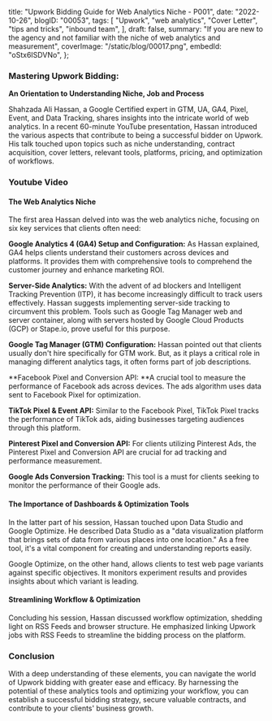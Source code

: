  title: "Upwork Bidding Guide for Web Analytics Niche - P001",
 date: "2022-10-26",
 blogID: "00053",
 tags: [
  "Upwork",
  "web analytics",
  "Cover Letter",
  "tips and tricks",
  "inbound team",
 ],
 draft: false,
 summary:
  "If you are new to the agency and not familiar with the niche of web analytics and measurement",
 coverImage: "/static/blog/00017.png",
 embedId: "oStx6ISDVNo",
};

### Mastering Upwork Bidding:

**An Orientation to Understanding Niche, Job and Process**

Shahzada Ali Hassan, a Google Certified expert in GTM, UA, GA4, Pixel, Event, and Data Tracking, shares insights into the intricate world of web analytics. In a recent 60-minute YouTube presentation, Hassan introduced the various aspects that contribute to being a successful bidder on Upwork. His talk touched upon topics such as niche understanding, contract acquisition, cover letters, relevant tools, platforms, pricing, and optimization of workflows.

### Youtube Video

<YoutubeEmbed embedId='oStx6ISDVNo' />

#### The Web Analytics Niche

The first area Hassan delved into was the web analytics niche, focusing on six key services that clients often need:

**Google Analytics 4 (GA4) Setup and Configuration:** As Hassan explained, GA4 helps clients understand their customers across devices and platforms. It provides them with comprehensive tools to comprehend the customer journey and enhance marketing ROI.

**Server-Side Analytics:** With the advent of ad blockers and Intelligent Tracking Prevention (ITP), it has become increasingly difficult to track users effectively. Hassan suggests implementing server-side tracking to circumvent this problem. Tools such as Google Tag Manager web and server container, along with servers hosted by Google Cloud Products (GCP) or Stape.io, prove useful for this purpose.

**Google Tag Manager (GTM) Configuration:** Hassan pointed out that clients usually don't hire specifically for GTM work. But, as it plays a critical role in managing different analytics tags, it often forms part of job descriptions.

**Facebook Pixel and Conversion API: **A crucial tool to measure the performance of Facebook ads across devices. The ads algorithm uses data sent to Facebook Pixel for optimization.

**TikTok Pixel & Event API:** Similar to the Facebook Pixel, TikTok Pixel tracks the performance of TikTok ads, aiding businesses targeting audiences through this platform.

**Pinterest Pixel and Conversion API:** For clients utilizing Pinterest Ads, the Pinterest Pixel and Conversion API are crucial for ad tracking and performance measurement.

**Google Ads Conversion Tracking:** This tool is a must for clients seeking to monitor the performance of their Google ads.

#### The Importance of Dashboards & Optimization Tools

In the latter part of his session, Hassan touched upon Data Studio and Google Optimize. He described Data Studio as a "data visualization platform that brings sets of data from various places into one location." As a free tool, it's a vital component for creating and understanding reports easily.

Google Optimize, on the other hand, allows clients to test web page variants against specific objectives. It monitors experiment results and provides insights about which variant is leading.

#### Streamlining Workflow & Optimization

Concluding his session, Hassan discussed workflow optimization, shedding light on RSS Feeds and browser structure. He emphasized linking Upwork jobs with RSS Feeds to streamline the bidding process on the platform.

### Conclusion

With a deep understanding of these elements, you can navigate the world of Upwork bidding with greater ease and efficacy. By harnessing the potential of these analytics tools and optimizing your workflow, you can establish a successful bidding strategy, secure valuable contracts, and contribute to your clients' business growth.
